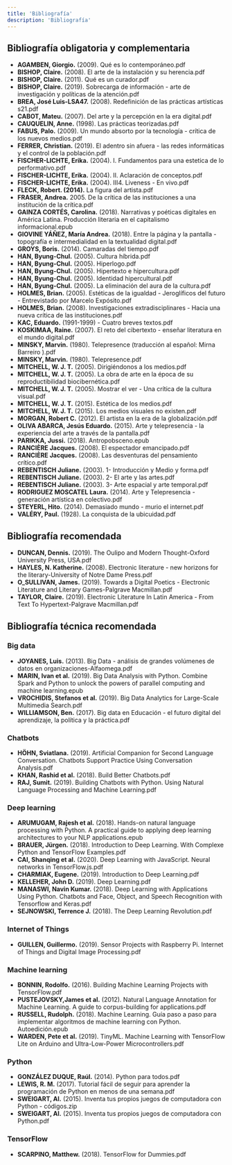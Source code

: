 ```yaml
---
title: 'Bibliografía'
description: 'Bibliografía'
---
```


## Bibliografía obligatoria y complementaria

- **AGAMBEN, Giorgio.** (2009). Qué es lo contemporáneo.pdf
- **BISHOP, Claire.** (2008). El arte de la instalación y su herencia.pdf
- **BISHOP, Claire.** (2011). Qué es un curador.pdf
- **BISHOP, Claire.** (2019). Sobrecarga de información - arte de investigación y políticas de la atención.pdf
- **BREA, José Luis-LSA47.** (2008). Redefinición de las prácticas artísticas s21.pdf
- **CABOT, Mateu.** (2007). Del arte y la percepción en la era digital.pdf
- **CAUQUELIN, Anne.** (1998). Las prácticas teorizadas.pdf
- **FABUS, Palo.** (2009). Un mundo absorto por la tecnología - crítica de los nuevos medios.pdf
- **FERRER, Christian.** (2019). El adentro sin afuera - las redes informáticas y el control de la población.pdf
- **FISCHER-LICHTE, Erika.** (2004). I. Fundamentos para una estetica de lo performativo.pdf
- **FISCHER-LICHTE, Erika.** (2004). II. Aclaración de conceptos.pdf
- **FISCHER-LICHTE, Erika.** (2004). III4. Liveness - En vivo.pdf
- **FLECK, Robert. (2014).** La figura del artista.pdf
- **FRASER, Andrea.** 2005. De la crítica de las instituciones a una institución de la crítica.pdf
- **GAINZA CORTÉS, Carolina.** (2018). Narrativas y poéticas digitales en América Latina. Producción literaria en el capitalismo informacional.epub
- **GIOVINE YÁÑEZ, María Andrea.** (2018). Entre la página y la pantalla - topografía e intermedialidad en la textualidad digital.pdf
- **GROYS, Boris.** (2014). Camaradas del tiempo.pdf
- **HAN, Byung-Chul.** (2005). Cultura híbrida.pdf
- **HAN, Byung-Chul.** (2005). Hiperlogo.pdf
- **HAN, Byung-Chul.** (2005). Hipertexto e hipercultura.pdf
- **HAN, Byung-Chul.** (2005). Identidad hipercultural.pdf
- **HAN, Byung-Chul.** (2005). La eliminación del aura de la cultura.pdf
- **HOLMES, Brian.** (2005). Estéticas de la igualdad - Jeroglíficos del futuro - Entrevistado por Marcelo Expósito.pdf
- **HOLMES, Brian.** (2008). Investigaciones extradisciplinares - Hacia una nueva crítica de las instituciones.pdf
- **KAC, Eduardo.** (1991-1999) - Cuatro breves textos.pdf
- **KOSKIMAA, Raine.** (2007). El reto del cibertexto - enseñar literatura en el mundo digital.pdf
- **MINSKY, Marvin.** (1980). Telepresence (traducción al español: Mirna Barreiro ).pdf
- **MINSKY, Marvin.** (1980). Telepresence.pdf
- **MITCHELL, W. J. T.** (2005). Dirigiéndonos a los medios.pdf
- **MITCHELL, W. J. T.** (2005). La obra de arte en la época de su reproductibilidad biocibernética.pdf
- **MITCHELL, W. J. T.** (2005). Mostrar el ver - Una crítica de la cultura visual.pdf
- **MITCHELL, W. J. T.** (2015). Estética de los medios.pdf
- **MITCHELL, W. J. T.** (2015). Los medios visuales no existen.pdf
- **MORGAN, Robert C.** (2012). El artista en la era de la globalización.pdf
- **OLIVA ABARCA, Jesús Eduardo.** (2015). Arte y telepresencia - la experiencia del arte a través de la pantalla.pdf
- **PARIKKA, Jussi.** (2018). Antropobsceno.epub
- **RANCIÈRE Jacques.** (2008). El espectador emancipado.pdf
- **RANCIÈRE Jacques.** (2008). Las desventuras del pensamiento crítico.pdf
- **REBENTISCH Juliane.** (2003). 1- Introducción y Medio y forma.pdf
- **REBENTISCH Juliane.** (2003). 2- El arte y las artes.pdf
- **REBENTISCH Juliane.** (2003). 3- Arte espacial y arte temporal.pdf
- **RODRIGUEZ MOSCATEL Laura.** (2014). Arte y Telepresencia - generación artística en colectivo.pdf
- **STEYERL, Hito.** (2014). Demasiado mundo - murio el internet.pdf
- **VALÉRY, Paul.** (1928). La conquista de la ubicuidad.pdf

## Bibliografía recomendada

- **DUNCAN, Dennis.** (2019). The Oulipo and Modern Thought-Oxford University Press, USA.pdf
- **HAYLES, N. Katherine.** (2008). Electronic literature - new horizons for the literary-University of Notre Dame Press.pdf
- **O_SULLIVAN, James.** (2019). Towards a Digital Poetics - Electronic Literature and Literary Games-Palgrave Macmillan.pdf
- **TAYLOR, Claire.** (2019). Electronic Literature In Latin America - From Text To Hypertext-Palgrave Macmillan.pdf

## Bibliografía técnica recomendada

### Big data

- **JOYANES, Luis.** (2013). Big Data - análisis de grandes volúmenes de datos en organizaciones-Alfaomega.pdf
- **MARIN, Ivan et al.** (2019). Big Data Analysis with Python. Combine Spark and Python to unlock the powers of parallel computing and machine learning.epub
- **VROCHIDIS, Stefanos et al.** (2019). Big Data Analytics for Large-Scale Multimedia Search.pdf
- **WILLIAMSON, Ben.** (2017). Big data en Educación - el futuro digital del aprendizaje, la política y la práctica.pdf

### Chatbots

- **HÖHN, Sviatlana.** (2019). Artificial Companion for Second Language Conversation. Chatbots Support Practice Using Conversation Analysis.pdf
- **KHAN, Rashid et al.** (2018). Build Better Chatbots.pdf
- **RAJ, Sumit.** (2019). Building Chatbots with Python. Using Natural Language Processing and Machine Learning.pdf

### Deep learning

- **ARUMUGAM, Rajesh et al.** (2018). Hands-on natural language processing with Python. A practical guide to applying deep learning architectures to your NLP applications.epub
- **BRAUER, Jürgen.** (2018). Introduction to Deep Learning. With Complexe Python and TensorFlow Examples.pdf
- **CAI, Shanqing et al.** (2020). Deep Learning with JavaScript. Neural networks in TensorFlow.js.pdf
- **CHARMIAK, Eugene.** (2019). Introduction to Deep Learning.pdf
- **KELLEHER, John D.** (2019). Deep Learning.pdf
- **MANASWI, Navin Kumar.** (2018). Deep Learning with Applications Using Python. Chatbots and Face, Object, and Speech Recognition with Tensorflow and Keras.pdf
- **SEJNOWSKI, Terrence J.** (2018). The Deep Learning Revolution.pdf

### Internet of Things

- **GUILLEN, Guillermo.** (2019). Sensor Projects with Raspberry Pi. Internet of Things and Digital Image Processing.pdf

### Machine learning

- **BONNIN, Rodolfo.** (2016). Building Machine Learning Projects with TensorFlow.pdf
- **PUSTEJOVSKY,James et al.** (2012). Natural Language Annotation for Machine Learning. A guide to corpus-building for applications.pdf
- **RUSSELL, Rudolph.** (2018). Machine Learning. Guía paso a paso para implementar algoritmos de machine learning con Python. Autoedición.epub
- **WARDEN, Pete et al.** (2019). TinyML. Machine Learning with TensorFlow Lite on Arduino and Ultra-Low-Power Microcontrollers.pdf

### Python

- **GONZÁLEZ DUQUE, Raúl.** (2014). Python para todos.pdf
- **LEWIS, R. M.** (2017). Tutorial fácil de seguir para aprender la programación de Python en menos de una semana.pdf
- **SWEIGART, Al.** (2015). Inventa tus propios juegos de computadora con Python - códigos.zip
- **SWEIGART, Al.** (2015). Inventa tus propios juegos de computadora con Python.pdf

### TensorFlow

- **SCARPINO, Matthew.** (2018). TensorFlow for Dummies.pdf

